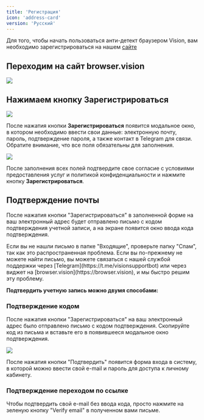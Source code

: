 ```yaml
---
title: 'Регистрация'
icon: 'address-card'
version: 'Русский'
---
```


Для того, чтобы начать пользоваться анти-детект браузером Vision, вам необходимо зарегистрироваться на нашем [сайте](https://browser.vision)

## Переходим на сайт browser.vision

<img src="/images/visionmain.png"/>

## Нажимаем кнопку **Зарегистрироваться**

<img src="/images/signupmodal.png"/>

После нажатия кнопки **Зарегистрироваться** появится модальное окно, в котором необходимо ввести свои данные: электронную почту, пароль, подтверждение пароля, а также контакт в Telegram для связи. Обратите внимание, что все поля обязательны для заполнения.

<img src="/images/signupmodalfull.png"/>

После заполнения всех полей подтвердите свое согласие с условиями предоставления услуг и политикой конфиденциальности и нажмите кнопку **Зарегистрироваться**.

## Подтверждение почты

После нажатия кнопки "Зарегистрироваться" в заполненной форме на ваш электронный адрес будет отправлено письмо с кодом подтверждения учетной записи, а на экране появится окно ввода кода подтверждения.

<Note>
    Если вы не нашли письмо в папке "Входящие", проверьте папку "Спам", так как это распространенная проблема. Если вы по-прежнему не можете найти письмо, вы можете связаться с нашей службой поддержки через [Telegram](https://t.me/visionsupportbot) или через виджет на [browser.vision](https://browser.vision), и мы быстро решим эту проблему.
</Note>

**Подтвердить учетную запись можно двумя способами:**

### Подтверждение кодом

После нажатия кнопки "Зарегистрироваться" на ваш электронный адрес было отправлено письмо с кодом подтверждения. Скопируйте код из письма и вставьте его в появившееся модальное окно подтверждения.

<img src="/images/codemodalfull.png"/>

После нажатия кнопки "Подтвердить" появится форма входа в систему, в которой можно ввести свой e-mail и пароль для доступа к личному кабинету.

### Подтверждение переходом по ссылке

Чтобы подтвердить свой e-mail без ввода кода, просто нажмите на зеленую кнопку "Verify email" в полученном вами письме.







